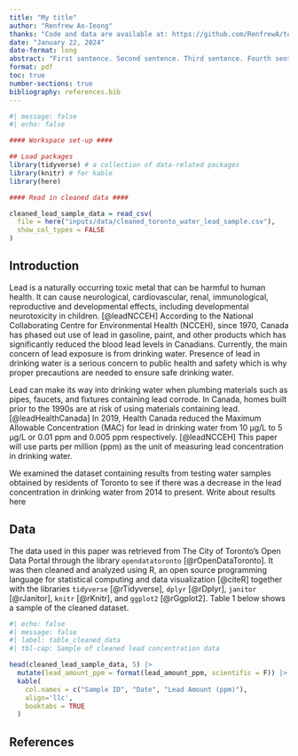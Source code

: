 ```yaml
---
title: "My title"
author: "Renfrew Ao-Ieong"
thanks: "Code and data are available at: https://github.com/RenfrewA/toronto-drinking-water-lead-sample"
date: "January 22, 2024"
date-format: long
abstract: "First sentence. Second sentence. Third sentence. Fourth sentence."
format: pdf
toc: true
number-sections: true
bibliography: references.bib
---
```


```r
#| message: false
#| echo: false

#### Workspace set-up ####

## Load packages
library(tidyverse) # a collection of data-related packages
library(knitr) # for kable
library(here)

#### Read in cleaned data ####

cleaned_lead_sample_data = read_csv(
  file = here("inputs/data/cleaned_toronto_water_lead_sample.csv"),
  show_col_types = FALSE
)
```

## Introduction

Lead is a naturally occurring toxic metal that can be harmful to human health. It can cause neurological, cardiovascular, renal, immunological, reproductive and developmental effects, including developmental neurotoxicity in children. [@leadNCCEH] According to the National Collaborating Centre for Environmental Health (NCCEH), since 1970, Canada has phased out use of lead in gasoline, paint, and other products which has significantly reduced the blood lead levels in Canadians. Currently, the main concern of lead exposure is from drinking water. Presence of lead in drinking water is a serious concern to public health and safety which is why proper precautions are needed to ensure safe drinking water.

Lead can make its way into drinking water when plumbing materials such as pipes, faucets, and fixtures containing lead corrode. In Canada, homes built prior to the 1990s are at risk of using materials containing lead. [@leadHealthCanada] In 2019, Health Canada reduced the Maximum Allowable Concentration (MAC) for lead in drinking water from 10 µg/L to 5 µg/L or 0.01 ppm and 0.005 ppm respectively. [@leadNCCEH] This paper will use parts per million (ppm) as the unit of measuring lead concentration in drinking water. 

We examined the dataset containing results from testing water samples obtained by residents of Toronto to see if there was a decrease in the lead concentration in drinking water from 2014 to present. Write about results here

## Data

The data used in this paper was retrieved from The City of Toronto's Open Data Portal through the library `opendatatoronto` [@rOpenDataToronto]. It was then cleaned and analyzed using R, an open source programming language for statistical computing and data visualization [@citeR] together with the libraries `tidyverse` [@rTidyverse], `dplyr` [@rDplyr], `janitor` [@rJanitor], `knitr` [@rKnitr], and `ggplot2` [@rGgplot2]. Table 1 below shows a sample of the cleaned dataset.

```r
#| echo: false
#| message: false
#| label: table_cleaned_data
#| tbl-cap: Sample of cleaned lead concentration data

head(cleaned_lead_sample_data, 5) |>
  mutate(lead_amount_ppm = format(lead_amount_ppm, scientific = F)) |>
  kable(
    col.names = c("Sample ID", "Date", "Lead Amount (ppm)"),
    align='llc',
    booktabs = TRUE
  )
```

## References